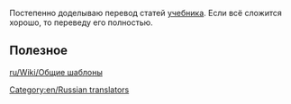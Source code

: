 Постепенно доделываю перевод статей [[ru/Manual/Tutorial/Main Page|учебника]]. Если всё сложится хорошо, то переведу его полностью.

== Полезное ==
[[ru/Wiki/Общие шаблоны]]

[[Category:en/Russian translators]]